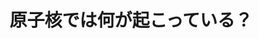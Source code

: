﻿---
title: "原子核では何が起こっている？"
category: "理学院"
vol: 41
interviewee: "岡 真 "
url: ""
tags: []
pdf: "41-2.pdf"
career: ""
preface: "原子核理論を研究。QGPから原子核内で起こっている現象や、ストレンジネスを含むハイパー核を探る。"
---
